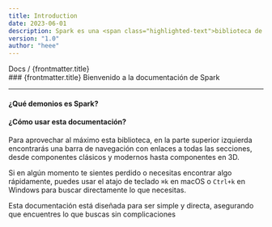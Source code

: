 ```yaml
---
title: Introduction
date: 2023-06-01
description: Spark es una <span class="highlighted-text">biblioteca de componentes UI </span> con interacciones adictivas. Ideal para desarrolladores exigentes que buscan construir interfaces interactivas y responsivas de manera eficiente.
version: "1.0"
author: "heee"
---
```



<Banner />
<div class="space-x-1 text-small">
  <span>Docs</span>
  <span>&#47;</span>
  <span class="capitalize text-primary-400">{frontmatter.title}</span>
</div>
### {frontmatter.title}
Bienvenido a la documentación de Spark
<hr class="border-t-1 border-tertiary-200 mt-7" />

#### ¿Qué demonios es Spark?
<RichDescription description={frontmatter.description} />

#### ¿Cómo usar esta documentación?

<TextBlocks>
Para aprovechar al máximo esta biblioteca, en la parte superior izquierda encontrarás una barra de navegación con enlaces a todas las secciones, desde componentes clásicos y modernos hasta componentes en 3D.

Si en algún momento te sientes perdido o necesitas encontrar algo rápidamente, puedes usar el atajo de teclado `⌘k` en macOS o `Ctrl+k` en Windows para buscar directamente lo que necesitas.

Esta documentación está diseñada para ser simple y directa, asegurando que encuentres lo que buscas sin complicaciones
</TextBlocks>
